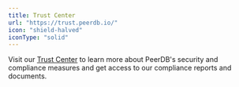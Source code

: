 ```yaml
---
title: Trust Center
url: "https://trust.peerdb.io/"
icon: "shield-halved"
iconType: "solid"
---
```


Visit our [Trust Center](https://trust.peerdb.io) to learn more about PeerDB's security and compliance measures and get access to our compliance reports and documents.

